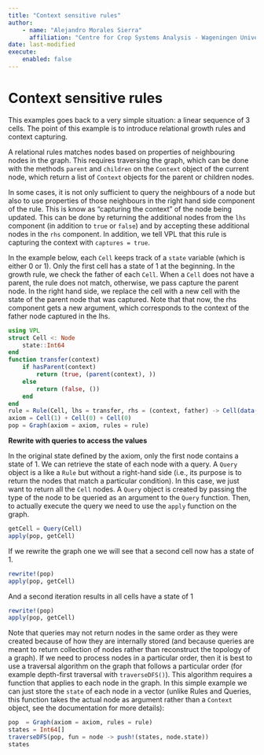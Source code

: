 ```yaml
---
title: "Context sensitive rules"
author: 
    - name: "Alejandro Morales Sierra"
      affiliation: "Centre for Crop Systems Analysis - Wageningen University"
date: last-modified
execute: 
    enabled: false
---
```


# Context sensitive rules

This examples goes back to a very simple situation: a linear sequence of 3 cells. The point of this example is to introduce relational growth rules and context capturing.

A relational rules matches nodes based on properties of neighbouring nodes in the graph. This requires traversing the graph, which can be done with the methods `parent` and `children` on the `Context` object of the current node, which return a list of `Context` objects for the parent or children nodes.

In some cases, it is not only sufficient to query the neighbours of a node but also to use properties of those neighbours in the right hand side component of the rule. This is know as "capturing the context" of the node being updated. This can be done by returning the additional nodes from the `lhs` component (in addition to `true` or `false`) and by accepting these additional nodes in the `rhs` component. In addition, we tell VPL that this rule is capturing the context with `captures = true`.

In the example below, each `Cell` keeps track of a `state` variable (which is either 0 or 1). Only the first cell has a state of 1 at the beginning. In the growth rule, we check the father of each `Cell`. When a `Cell` does not have a parent, the rule does not match, otherwise, we pass capture the parent node. In the right hand side, we replace the cell with a new cell with the state of the parent node that was captured. Note that that now, the rhs component gets a new argument, which corresponds to the context of the father node captured in the lhs.

```julia
using VPL
struct Cell <: Node
    state::Int64
end
function transfer(context)
    if hasParent(context)
        return (true, (parent(context), ))
    else
        return (false, ())
    end
end
rule = Rule(Cell, lhs = transfer, rhs = (context, father) -> Cell(data(father).state), captures = true)
axiom = Cell(1) + Cell(0) + Cell(0)
pop = Graph(axiom = axiom, rules = rule)
```

**Rewrite with queries to access the values**

In the original state defined by the axiom, only the first node contains a state of 1. We can retrieve the state of each node with a query. A `Query` object is a like a `Rule` but without a right-hand side (i.e., its purpose is to return the nodes that match a particular condition). In this case, we just want to return all the `Cell` nodes. A `Query` object is created by passing the type of the node to be queried as an argument to the `Query` function. Then, to actually execute the query we need to use the `apply` function on the graph.

```julia
getCell = Query(Cell)
apply(pop, getCell)
```

If we rewrite the graph one we will see that a second cell now has a state of 1.

```julia
rewrite!(pop)
apply(pop, getCell)
```

And a second iteration results in all cells have a state of 1

```julia
rewrite!(pop)
apply(pop, getCell)
```

Note that queries may not return nodes in the same order as they were created because of how they are internally stored (and because queries are meant to return collection of nodes rather than reconstruct the topology of a graph). If we need to process nodes in a particular order, then it is best to use a traversal algorithm on the graph that follows a particular order (for example depth-first traversal with `traverseDFS()`). This algorithm requires a function that applies to each node in the graph. In this simple example we can just store the `state` of each node in a vector (unlike Rules and Queries, this function takes the actual node as argument rather than a `Context` object, see the documentation for more details):

```julia
pop  = Graph(axiom = axiom, rules = rule)
states = Int64[]
traverseDFS(pop, fun = node -> push!(states, node.state))
states
```